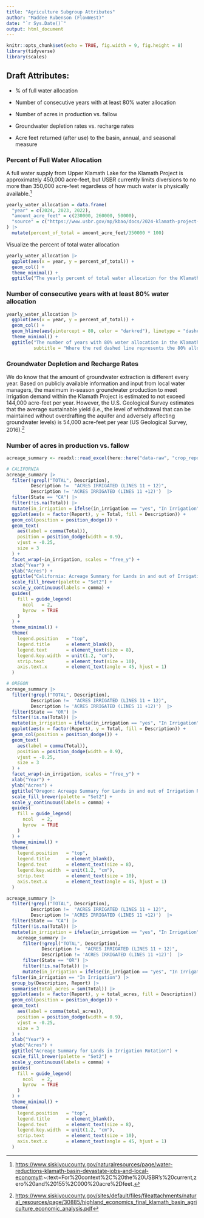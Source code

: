 ```yaml
---
title: "Agriculture Subgroup Attributes"
author: "Maddee Rubenson (FlowWest)"
date: "`r Sys.Date()`"
output: html_document
---
```


```r
knitr::opts_chunk$set(echo = TRUE, fig.width = 9, fig.height = 8)
library(tidyverse)
library(scales)

```

## Draft Attributes:

-   \% of full water allocation 

-   Number of consecutive years with at least 80% water allocation 

-   Number of acres in production vs. fallow

-   Groundwater depletion rates vs. recharge rates 

-   Acre feet returned (after use) to the basin, annual, and seasonal measure

### Percent of Full Water Allocation

A full water supply from Upper Klamath Lake for the Klamath Project is approximately 450,000 acre-feet, but USBR currently limits diversions to no more than 350,000 acre-feet regardless of how much water is physically available.[^1]

```r
yearly_water_allocation = data.frame(
  "year" = c(2024, 2023, 2022),
  "amount_acre_feet" = c(230000, 260000, 50000),
  "source" = c("https://www.usbr.gov/mp/kbao/docs/2024-klamath-project-annual-operations-plan.pdf", "https://www.usbr.gov/mp/kbao/programs/docs/20230705-2023-klamath-project-drought-plan.pdf", "https://www.usbr.gov/newsroom/news-release/4168")
) |> 
  mutate(percent_of_total = amount_acre_feet/350000 * 100)
```

Visualize the percent of total water allocation
```r
yearly_water_allocation |> 
  ggplot(aes(x = year, y = percent_of_total)) +
  geom_col() + 
  theme_minimal() + 
  ggtitle("The yearly percent of total water allocation for the Klamath Basin")

```

### Number of consecutive years with at least 80% water allocation 

```r

yearly_water_allocation |> 
  ggplot(aes(x = year, y = percent_of_total)) +
  geom_col() + 
  geom_hline(aes(yintercept = 80, color = "darkred"), linetype = "dashed", linewidth = 2) + 
  theme_minimal() + 
  ggtitle("The number of years with 80% water allocation in the Klamath Basin", 
          subtitle = "Where the red dashed line represents the 80% allocation")
```

[^1]: <https://www.siskiyoucounty.gov/naturalresources/page/water-reductions-klamath-basin-devastate-jobs-and-local-economy#>:\~:text=For%20context%2C%20the%20USBR's%20current,zero%20and%20155%2C000%20acre%2Dfeet.

### Groundwater Depletion and Recharge Rates

We do know that the amount of groundwater extraction is different every year. Based on publicly available information and input from local water managers, the maximum in-season groundwater production to meet irrigation demand within the Klamath Project is estimated to not exceed 144,000 acre-feet per year. However, the U.S. Geological Survey estimates that the average sustainable yield (i.e., the level of withdrawal that can be maintained without overdrafting the aquifer and adversely affecting groundwater levels) is 54,000 acre-feet per year (US Geological Survey, 2016).[^2]

[^2]: <https://www.siskiyoucounty.gov/sites/default/files/fileattachments/natural_resources/page/30885/highland_economics_final_klamath_basin_agriculture_economic_analysis.pdf>

### Number of acres in production vs. fallow

```r
acreage_summary <- readxl::read_excel(here::here("data-raw", "crop_reports.xlsx"), sheet = "acreage_summary")
```

```r
# CALIFORNIA
acreage_summary |>
  filter(!grepl("TOTAL", Description),
         Description !=  "ACRES IRRIGATED (LINES 11 + 12)", 
         Description != 'ACRES IRRIGATED (LINES 11 +12)')  |>
  filter(State == "CA") |> 
  filter(!is.na(Total)) |> 
  mutate(in_irrigation = ifelse(in_irrigation == "yes", "In Irrigation", "Not in Irrigation")) |> 
  ggplot(aes(x = factor(Report), y = Total, fill = Description)) +
  geom_col(position = position_dodge()) +
  geom_text(
    aes(label = comma(Total)),
    position = position_dodge(width = 0.9),
    vjust = -0.25,
    size = 3
  ) +
  facet_wrap(~in_irrigation, scales = "free_y") + 
  xlab("Year") +
  ylab("Acres") +
  ggtitle("California: Acreage Summary for Lands in and out of Irrigation Rotation") +
  scale_fill_brewer(palette = "Set2") +
  scale_y_continuous(labels = comma) +
  guides(
    fill = guide_legend(
      ncol   = 2,    
      byrow  = TRUE  
    )
  ) +
  theme_minimal() +
  theme(
    legend.position   = "top",
    legend.title      = element_blank(),
    legend.text       = element_text(size = 8),             
    legend.key.width  = unit(1.2, "cm"),                    
    strip.text        = element_text(size = 10),           
    axis.text.x       = element_text(angle = 45, hjust = 1) 
  )

# OREGON
acreage_summary |>
  filter(!grepl("TOTAL", Description),
         Description !=  "ACRES IRRIGATED (LINES 11 + 12)", 
         Description != 'ACRES IRRIGATED (LINES 11 +12)')  |>
  filter(State == "OR") |> 
  filter(!is.na(Total)) |> 
  mutate(in_irrigation = ifelse(in_irrigation == "yes", "In Irrigation", "Not in Irrigation")) |> 
  ggplot(aes(x = factor(Report), y = Total, fill = Description)) +
  geom_col(position = position_dodge()) +
  geom_text(
    aes(label = comma(Total)),
    position = position_dodge(width = 0.9),
    vjust = -0.25,
    size = 3
  ) +
  facet_wrap(~in_irrigation, scales = "free_y") + 
  xlab("Year") +
  ylab("Acres") +
  ggtitle("Oregon: Acreage Summary for Lands in and out of Irrigation Rotation") +
  scale_fill_brewer(palette = "Set2") +
  scale_y_continuous(labels = comma) +
  guides(
    fill = guide_legend(
      ncol   = 2,    
      byrow  = TRUE  
    )
  ) +
  theme_minimal() +
  theme(
    legend.position   = "top",
    legend.title      = element_blank(),
    legend.text       = element_text(size = 8),             
    legend.key.width  = unit(1.2, "cm"),                    
    strip.text        = element_text(size = 10),           
    axis.text.x       = element_text(angle = 45, hjust = 1) 
  )

```

```r
acreage_summary |>
  filter(!grepl("TOTAL", Description),
         Description !=  "ACRES IRRIGATED (LINES 11 + 12)", 
         Description != 'ACRES IRRIGATED (LINES 11 +12)')  |>
  filter(State == "CA") |> 
  filter(!is.na(Total)) |> 
  mutate(in_irrigation = ifelse(in_irrigation == "yes", "In Irrigation", "Not in Irrigation")) |> bind_rows(
    acreage_summary |>
      filter(!grepl("TOTAL", Description),
             Description !=  "ACRES IRRIGATED (LINES 11 + 12)", 
             Description != 'ACRES IRRIGATED (LINES 11 +12)')  |>
      filter(State == "OR") |> 
      filter(!is.na(Total)) |> 
      mutate(in_irrigation = ifelse(in_irrigation == "yes", "In Irrigation", "Not in Irrigation")) ) |> 
  filter(in_irrigation == "In Irrigation") |> 
  group_by(Description, Report) |> 
  summarise(total_acres = sum(Total)) |> 
  ggplot(aes(x = factor(Report), y = total_acres, fill = Description)) +
  geom_col(position = position_dodge()) +
  geom_text(
    aes(label = comma(total_acres)),
    position = position_dodge(width = 0.9),
    vjust = -0.25,
    size = 3
  ) +
  xlab("Year") +
  ylab("Acres") +
  ggtitle("Acreage Summary for Lands in Irrigation Rotation") +
  scale_fill_brewer(palette = "Set2") +
  scale_y_continuous(labels = comma) +
  guides(
    fill = guide_legend(
      ncol   = 2,    
      byrow  = TRUE  
    )
  ) +
  theme_minimal() +
  theme(
    legend.position   = "top",
    legend.title      = element_blank(),
    legend.text       = element_text(size = 8),             
    legend.key.width  = unit(1.2, "cm"),                    
    strip.text        = element_text(size = 10),           
    axis.text.x       = element_text(angle = 45, hjust = 1) 
  )


```
